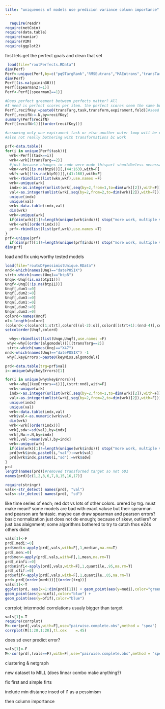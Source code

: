 ---
title: "uniqueness of models use predicion variance column importance"
---
```{r}
  require(readr)
require(netCoin)
require(data.table)
require(naniar) 
require(VIM)
require(ggplot2)
```

first lets get the perfect goals and clean that set 
```{r}
 load(file="routPerfects.RData")
dim(Perf)
Perf<-unique(Perf,by=c("pq9TargRank","RMSEutrans","MAEutrans","transTarg","RMSEmean","RMSEmeantrain","seedit","transform","fold","task"))
dim(Perf)
Perf[(is.na(gainin30))]
Perf[(spearman2!=1)]
Perf<-Perf[(spearman2==1)]

#Does perfect greement between perfects matter? All 
#I need is perfect scores per item. the perfect scores seem the same but seed affects foldseed 222
Perf[,recifKey:=paste0(transTarg,task,transform,expirament,fold)]#seed seedit
Perf[,recifN:=.N,by=recifKey]
summary(Perf$recifN)
Perf[(recifN>1)][(order(recifKey))]

#assuming only one expirament task or else another outer loop will be needed
#also not really bothering with transformations bc work

prf<-data.table()
for(i in unique(Perf$task)){
  wrk<-Perf[(task==i)]
  wrk<-wrk[(transTarg==2)]
  #just because changes in code were made thispart shouldbeless necessarylater
  wkn<-wrk[(is.na(btp9))][,(44:163),with=F]
  wkf<-wrk[(!is.na(btp9))][,(41:160),with=F]
  wrk<-rbindlist(list(wkn,wkf),use.names =F)
  wrk<-unique(wrk)
  indx<-as.integer(unlist(wrk[,seq(by=2,from=1,to=dim(wrk)[2]),with=F]))
  val<-as.integer(unlist(wrk[,seq(by=2,from=2,to=dim(wrk)[2]),with=F]))
  unique(indx)
  unique(val)
  wrk<-data.table(indx,val)
  dim(wrk)
  wrk<-unique(wrk)
  if(dim(wrk)[1]!=length(unique(wrk$indx))) stop("more work, multiple valuse for same index")
  wrk<-wrk[(order(indx))]
  prf<-rbindlist(list(prf,wrk),use.names =T)
}
prf<-unique(prf)
  if(dim(prf)[1]!=length(unique(prf$indx))) stop("more work, multiple valuse for same index")
dim(prf)
```
load and fix uniq worthy tested models
```{r}
load(file="routuDFpessimistUnique.RData")
nnd<-which(names(Unq)=="datePOSIX")
strt<-which(names(Unq)=="btp8")
Unqn<-Unq[(is.na(btp11))]
Unqf<-Unq[(!is.na(btp11))]
Unqf[,dum1:=0]
Unqf[,dum2:=0]
Unqf[,dum3:=0]
Unqn[,dum1:=0]
Unqn[,dum2:=0]
Unqn[,dum3:=0]
colord<-names(Unqf)
ol<-length(colord)
(colord<-c(colord[1:strt],colord[(ol-2):ol],colord[(strt+1):(nnd-4)],colord[(nnd):(ol-3)]))
setcolorder(Unqf,colord)

```


```{r}
  why<-rbindlist(list(Unqn,Unqf),use.names =F)
 why<-why[(order(algomodel))][(transTarg==2)]
 strt<-which(names(Unq)=="X47")
nnd<-which(names(Unq)=="datePOSIX") -1
 why[,keyErrors:=paste0(keyMiss,algomodel)]

prd<-data.table(trg=prf$val)
i<-unique(why$keyErrors)[1]

for(i in unique(why$keyErrors)){
  wrk<-why[(keyErrors==i)][,(strt:nnd),with=F]
  wrk<-unique(wrk)
  indx<-as.integer(unlist(wrk[,seq(by=2,from=1,to=dim(wrk)[2]),with=F]))
  val<-as.integer(unlist(wrk[,seq(by=2,from=2,to=dim(wrk)[2]),with=F]))
  unique(indx)
  unique(val)
  wrk<-data.table(indx,val)
  wrk$val<-as.numeric(wrk$val)
  dim(wrk)
  wrk<-wrk[(order(indx))]
  wrk[,sdw:=sd(val),by=indx]
  wrk[,Nw:=.N,by=indx]
  wrk[,val:=mean(val),by=indx]
  wrk<-unique(wrk)
  if(dim(wrk)[1]!=length(unique(wrk$indx))) stop("more work, multiple valuse for same index")
  prd[wrk$indx,paste0(i,"val"):=wrk$val]
  prd[wrk$indx,paste0(i,"sd"):=wrk$sdw]
}
prd
length(names(prd))#removed transformed target so not 601
names(prd)[c(1,2,3,6,7,8,15,16,17)]

require(stringr)
vals<-str_detect( names(prd), "val")
vals<-str_detect( names(prd), "sd")
```
like time series of each; red dot vs lots of other colors. orered by trg. must make mean?
some models are bad with exact valuse but their spearman and pearson are fantasic. maybe can draw spearman and pearson errors? basic normalization just does not do enough; because of skew, outliers? or just bas alaignment; some algorithms bothered to try to catch thos e24s others didnt
```{r}
vals[1]<-F
prd[,medi:=0]
prd$medi<-apply(prd[,vals,with=F],1,median,na.rm=T)
prd[,men:=0]
prd$men<-apply(prd[,vals,with=F],1,mean,na.rm=T)
prd[,ninfi:=0]
prd$ninfi<-apply(prd[,vals,with=F],1,quantile,.95,na.rm=T)
prd[,ofif:=0]
prd$ofif<-apply(prd[,vals,with=F],1,quantile,.05,na.rm=T)
prd<-prd[(order(medi))][(order(trg))]
vals[1]<-T
ggplot(prd, aes(x=1:dim(prd)[1])) + geom_point(aes(y=medi),color="green") + geom_point(aes(y=trg),color="red") + 
geom_point(aes(y=ninfi),color="blue") +
geom_point(aes(y=ofif),color="blue")

```
corrplot; intermodel correlations usualy bigger than target
```{r}
vals[1]<-T
require(corrplot)
M<-cor(prd[,vals,with=F],use="pairwise.complete.obs",method = "spea")
corrplot(M[1:20,1:20],tl.cex	=.45)
```
does sd ever predict error?

```{r}
vals[1]<-F
M<-cor(prd[,(vals==F),with=F],use="pairwise.complete.obs",method = "spea")

```
 




clustering & netgraph

new dataset to MILL (does linear combo make anything?)

fix first and simple firts

include min distance insed of l1 as a pessimism

then column importance
